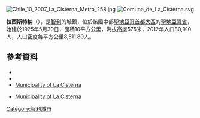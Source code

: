 [[Image:Chile_10_2007_La_Cisterna_Metro_258.jpg|right]]
[[Image:Comuna_de_La_Cisterna.svg|right]]

{{Coord|33|32|6|S|70|39|51|W|display=title}}

'''拉西斯特納'''（{{lang-es|La Cisterna}}），是[[智利|智利]]的城鎮，位於該國中部[[聖地亞哥首都大區|聖地亞哥首都大區]]的[[聖地亞哥省|聖地亞哥省]]，始建於1925年5月30日，面積10平方公里，海拔高度575米，2012年人口80,910人，人口密度每平方公里8,511.80人。

==參考資料==
*{{Cite web |url = http://www.cisterna.cl |title = Asociación Chilena de Municipalidades |accessdate = 27 January 2011 |language = es |archive-date = 2015-05-16 |archive-url = https://web.archive.org/web/20150516134628/http://cisterna.cl/ |dead-url = no }}
*{{Cite web |url = http://www.cisterna.cl |title = Municipality of La Cisterna |accessdate = 27 January 2011 |language = es |archive-date = 2015-05-16 |archive-url = https://web.archive.org/web/20150516134628/http://cisterna.cl/ |dead-url = no }}
*[http://www.cisterna.cl/ Municipality of La Cisterna] {{Wayback|url=http://www.cisterna.cl/ |date=20150516134628 }}
* {{es icon}} [http://www.cisterna.cl/ Municipality of La Cisterna] {{Wayback|url=http://www.cisterna.cl/ |date=20150516134628 }}

{{Chile-geo-stub}}
[[Category:智利城市|Category:智利城市]]
